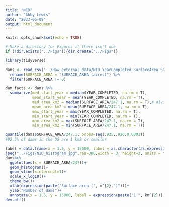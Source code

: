 ```yaml
---
title: "NID"
author: "Abby Lewis"
date: "2023-06-09"
output: html_document
---
```


```r
knitr::opts_chunk$set(echo = TRUE)

# Make a directory for Figures if there isn't one
if (!dir.exists("../Figs")){dir.create("../Figs")}
```

```r
library(tidyverse)

dams <- read_csv("../Raw_external_data/NID_YearCompleted_SurfaceArea_State.csv") %>% 
  rename(SURFACE_AREA = "SURFACE_AREA (acres)") %>% 
  filter(SURFACE_AREA != 0)

dam_facts <- dams %>%
  summarize(med_start_year = median(YEAR_COMPLETED, na.rm = T),
            mean_start_year = mean(YEAR_COMPLETED, na.rm = T),
            med_area_km2 = median(SURFACE_AREA/247.1, na.rm = T),# dividing by 247 converts from acres to km2
            mean_area_km2 = mean(SURFACE_AREA/247.1, na.rm = T),
            max_start_year = max(YEAR_COMPLETED, na.rm = T),
            min_start_year = min(YEAR_COMPLETED, na.rm = T),
            max_area_km2 = max(SURFACE_AREA/247.1, na.rm = T),
            min_area_km2 = min(SURFACE_AREA/247.1, na.rm = T))

quantile(dams$SURFACE_AREA/247.1, probs=seq(.925,.926,0.0001))
#92.5% of dams in the US are 1 km2 or smaller

label = data.frame(x = 1.5, y = 15000, label = as.character(as.expression(paste("1  km^{2}"))))
jpeg("../Figs/NID_histogram.jpg",res=300,width = 3, height=3, units = "in")
dams%>%
  ggplot(aes(x = SURFACE_AREA/247))+
  geom_histogram()+
  geom_vline(xintercept=1)+
  scale_x_log10()+
  theme_bw()+
  xlab(expression(paste("Surface area (", m^{2},")")))+
  ylab("Number of dams")+
  annotate(x = 1.5, y = 15000, label = expression(paste("1 ", km^{2})), hjust = "left", geom = "text")
dev.off()
```

